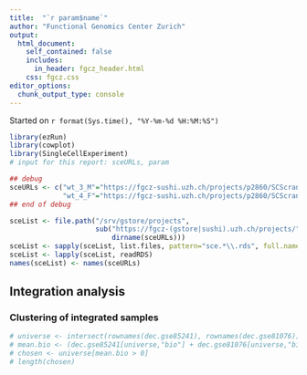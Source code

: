 ```yaml
---
title:  "`r param$name`"
author: "Functional Genomics Center Zurich"
output: 
  html_document:
    self_contained: false
    includes:
      in_header: fgcz_header.html
    css: fgcz.css
editor_options: 
  chunk_output_type: console
---
```


Started on `r format(Sys.time(), "%Y-%m-%d %H:%M:%S")`

```r
library(ezRun)
library(cowplot)
library(SingleCellExperiment)
# input for this report: sceURLs, param

## debug
sceURLs <- c("wt_3_M"="https://fgcz-sushi.uzh.ch/projects/p2860/SCScran_37216_2019-06-08--10-10-39/wt_3_M_SCScran/00index.html",
             "wt_4_F"="https://fgcz-sushi.uzh.ch/projects/p2860/SCScran_37216_2019-06-08--10-10-39/wt_4_F_SCScran/00index.html")
## end of debug

sceList <- file.path("/srv/gstore/projects",
                     sub("https://fgcz-(gstore|sushi).uzh.ch/projects/", "",
                         dirname(sceURLs)))
sceList <- sapply(sceList, list.files, pattern="sce.*\\.rds", full.names=TRUE)
sceList <- lapply(sceList, readRDS)
names(sceList) <- names(sceURLs)
```

## Integration analysis {.tabset}

### Clustering of integrated samples

```r
# universe <- intersect(rownames(dec.gse85241), rownames(dec.gse81076))
# mean.bio <- (dec.gse85241[universe,"bio"] + dec.gse81076[universe,"bio"])/2
# chosen <- universe[mean.bio > 0]
# length(chosen)

```



